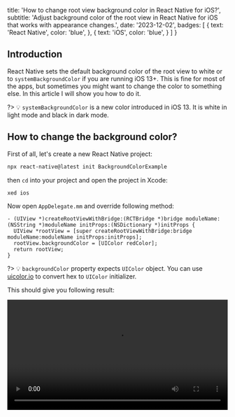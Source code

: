 
  title: 'How to change root view background color in React Native for iOS?',
  subtitle: 'Adjust background color of the root view in React Native for iOS that works with appearance changes.',
  date: '2023-12-02',
  badges: [
    {
      text: 'React Native',
      color: 'blue',
    },
    {
      text: 'iOS',
      color: 'blue',
    }
  ]
}

## Introduction

React Native sets the default background color of the root view to white or to `systemBackgroundColor` if you are running iOS 13+. This is fine for most of the apps, but sometimes you might want to change the color to something else. In this article I will show you how to do it.

?> 💡 `systemBackgroundColor` is a new color introduced in iOS 13. It is white in light mode and black in dark mode.

## How to change the background color?

First of all, let's create a new React Native project:

```bash
npx react-native@latest init BackgroundColorExample
```

then `cd` into your project and open the project in Xcode:

```bash
xed ios
```

Now open `AppDelegate.mm` and override following method: 

```objc
- (UIView *)createRootViewWithBridge:(RCTBridge *)bridge moduleName:(NSString *)moduleName initProps:(NSDictionary *)initProps {
  UIView *rootView = [super createRootViewWithBridge:bridge moduleName:moduleName initProps:initProps];
  rootView.backgroundColor = [UIColor redColor];
  return rootView;
}
```

?> 💡 `backgroundColor` property expects `UIColor` object. You can use [uicolor.io](https://www.uicolor.io/) to convert hex to `UIColor` initializer.

This should give you following result:

<video controls width="100%" src='https://res.cloudinary.com/dangiiuvf/video/upload/f_auto:video,q_auto/p3i9bbsdpvf2hs4agqub' />

This looks great in one appearance, but what if you want to change the background color based on the current appearance? Let's say you want to have red background in light mode and blue background in dark mode.

## Changing background color based on the current appearance

If you are targetting iOS 13+ you can use `colorWithDynamicProvider` to achieve this:

```objc
- (UIView *)createRootViewWithBridge:(RCTBridge *)bridge moduleName:(NSString *)moduleName initProps:(NSDictionary *)initProps {
  UIView *rootView = [super createRootViewWithBridge:bridge moduleName:moduleName initProps:initProps];
  rootView.backgroundColor = [UIColor colorWithDynamicProvider:^(UITraitCollection *traitCollection){
    if (traitCollection.userInterfaceStyle == UIUserInterfaceStyleDark) {
      return [UIColor blueColor];
    } else {
      return [UIColor redColor];
    }
  }];
  return rootView;
}
```

Otherwise, you we will create a new class called `AppearanceAwareRootView` that will be responsible for creating the root view and updating the background color based on the current appearance.

Let's start by creating a header file: `AppearanceAwareRootView.h` with following content:

```objc
#import <React/RCTBridge.h>

@interface AppearanceAwareRootView: UIView

- (instancetype)initWithBridge:(RCTBridge *)bridge
                    moduleName:(NSString *)moduleName
             initialProperties:(NSDictionary *)initialProperties
                  enableFabric:(BOOL)enableFabric;

@end
```

It has a single initializer that will be responsible for creating the root view and setting up the constraints.

Now let's create the implementation file: `AppearanceAwareRootView.mm` with following content:

x> ❗️ Make sure to change the file extension to `.mm` instead of `.m` as `RCTAppSetupDefaultRootView` is an Objective-C++ function.

```objc
#import <RCTAppSetupUtils.h>
#import "AppearanceAwareRootView.h"

@implementation AppearanceAwareRootView

- (instancetype)initWithBridge:(RCTBridge *)bridge moduleName:(NSString *)moduleName initialProperties:(NSDictionary *)initialProperties enableFabric:(BOOL)enableFabric {
  
  if (self = [super init]) {
    UIView *rootView = RCTAppSetupDefaultRootView(bridge, moduleName, initialProperties, enableFabric);
    [self addSubview:rootView];
    [self setupConstraintsForSubview:rootView];
    [self updateBackgroundColor:rootView];
  }
  
  return self;
}

/**
 Setup constraints for `subview` to fit the whole parent
 */
- (void)setupConstraintsForSubview:(UIView *)subview {
  subview.translatesAutoresizingMaskIntoConstraints = NO;
  
  NSLayoutConstraint *leadingConstraint = [subview.leadingAnchor constraintEqualToAnchor:self.leadingAnchor];
  NSLayoutConstraint *trailingConstraint = [subview.trailingAnchor constraintEqualToAnchor:self.trailingAnchor];
  NSLayoutConstraint *topConstraint = [subview.topAnchor constraintEqualToAnchor:self.topAnchor];
  NSLayoutConstraint *bottomConstraint = [subview.bottomAnchor constraintEqualToAnchor:self.bottomAnchor];
  
  [NSLayoutConstraint activateConstraints:@[leadingConstraint, trailingConstraint, topConstraint, bottomConstraint]];
}

/**
Update subview background color based on current `userInterfaceStyle`
 */
- (void) updateBackgroundColor:(UIView *)subview {
  if (self.traitCollection.userInterfaceStyle == UIUserInterfaceStyleDark) {
    subview.backgroundColor = [UIColor blueColor]; // Dark Appearance
  } else {
    subview.backgroundColor = [UIColor redColor]; // White Appearance
  }
}

/**
 Listen to changes of `traitCollection` to update background color
 */
- (void)traitCollectionDidChange:(UITraitCollection *)previousTraitCollection {
  [self updateBackgroundColor:self.subviews.firstObject];
}

@end
```



Now inside `AppDelegate.mm` change the method to following:

```objc
- (UIView *)createRootViewWithBridge:(RCTBridge *)bridge moduleName:(NSString *)moduleName initProps:(NSDictionary *)initProps {
  BOOL enableFabric = NO;
#if RCT_NEW_ARCH_ENABLED
  enableFabric = self.fabricEnabled;
#endif
  return [[AppearanceAwareRootView alloc] initWithBridge:bridge moduleName:moduleName initialProperties:initProps enableFabric:enableFabric];
}
```

The `AppearanceAwareRootView` will now listen to changes of `traitCollection` and update the background color accordingly.

This is the result: 

<video controls width="100%" src='https://res.cloudinary.com/dangiiuvf/video/upload/f_auto:video,q_auto/yl1wj11gw3p3aufgwu1i' />

?> 💡 If you are using Expo, you can use the [SystemUI](https://docs.expo.dev/versions/latest/sdk/system-ui/) library to achieve this but it can only set the appearance to a static color.  

## That's all
Thanks for reading! I hope you found this article useful. If you have any questions or feedback feel free to reach out to me on [Twitter](https://twitter.com/o_kwasniewski).

!> Huge thanks to [Riccardo Cipolleschi](https://twitter.com/CipolleschiR) for reviewing this article and providing valuable feedback.

